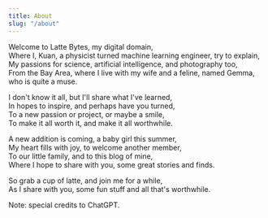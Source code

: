 ```yaml
---
title: About
slug: "/about"
---
```


Welcome to Latte Bytes, my digital domain, \
Where I, Kuan, a physicist turned machine learning engineer, try to explain, \
My passions for science, artificial intelligence, and photography too, \
From the Bay Area, where I live with my wife and a feline, named Gemma, who is quite a muse.

I don't know it all, but I'll share what I've learned, \
In hopes to inspire, and perhaps have you turned, \
To a new passion or project, or maybe a smile, \
To make it all worth it, and make it all worthwhile. 

A new addition is coming, a baby girl this summer, \
My heart fills with joy, to welcome another member, \
To our little family, and to this blog of mine, \
Where I hope to share with you, some great stories and finds. 

So grab a cup of latte, and join me for a while, \
As I share with you, some fun stuff and all that's worthwhile. 


Note: special credits to ChatGPT.
